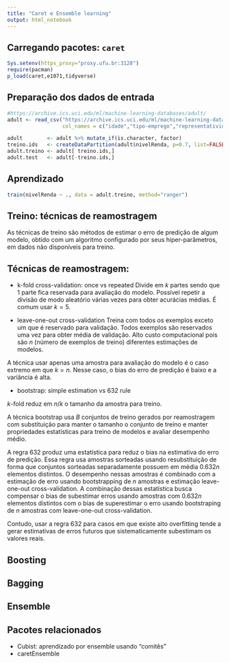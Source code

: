 ```yaml
---
title: "Caret e Ensemble learning"
output: html_notebook
---
```


## Carregando pacotes: `caret`
```r
Sys.setenv(https_proxy="proxy.ufu.br:3128")
require(pacman)
p_load(caret,e1071,tidyverse)
```

## Preparação dos dados de entrada
```r
#https://archive.ics.uci.edu/ml/machine-learning-databases/adult/
adult <- read_csv("https://archive.ics.uci.edu/ml/machine-learning-databases/adult/adult.data",
                  col_names = c("idade","tipo-emprego","representatividade","educacacao","educacao-num","estado-civil","ocupacao","relacionamento","raca","sexo","ganho-capital","perda-capital","horas-por-semana","pais-nativo","nivelRenda"), )

adult        <- adult %>% mutate_if(is.character, factor)
treino.ids   <- createDataPartition(adult$nivelRenda, p=0.7, list=FALSE)
adult.treino <- adult[ treino.ids,]
adult.test   <- adult[-treino.ids,]
```

## Aprendizado
```r

train(nivelRenda ~ ., data = adult.treino, method="ranger")
```



## Treino: técnicas de reamostragem

As técnicas de treino são métodos de estimar o erro de predição de algum modelo, obtido com um algoritmo configurado por seus hiper-parâmetros, em dados
não disponíveis para treino.


## Técnicas de reamostragem:
* k-fold cross-validation: once vs repeated
Divide em $k$ partes sendo que 1 parte fica reservada para avaliação do modelo.
Possível repetir a divisão de modo aleatório várias vezes para obter acurácias médias.
É comum usar $k=5$.

* leave-one-out cross-validation
Treina com todos os exemplos exceto um que é reservado para validação. Todos exemplos são reservados uma vez para obter média de validação. 
Alto custo computacional pois são $n$ (número de exemplos de treino) diferentes estimações de modelos.

A técnica usar apenas uma amostra para avaliação do modelo é o caso extremo em que $k=n$. 
Nesse caso, o bias do erro de predição é baixo e a variância é alta.

* bootstrap: simple estimation vs 632 rule

$k$-fold reduz em $n$/$k$ o tamanho da amostra para treino.

A técnica bootstrap usa $B$ conjuntos de treino gerados por reamostragem com substituição para manter o tamanho o conjunto de treino e manter propriedades estatísticas para treino de modelos e avaliar desempenho médio.

A regra 632 produz uma estatística para reduz o bias na estimativa do erro de predição.
Essa regra usa amostras sorteadas usando resubstituição de forma que conjuntos sorteadas separadamente possuem em média $0.632n$ elementos distintos.
O desempenho nessas amostras é combinado com a estimação de erro usando bootstrapping de $n$ amostras e estimação leave-one-out cross-validation.
A combinação dessas estatística busca compensar o bias de subestimar erros usando amostras com $0.632n$ elementos distintos com o bias de superestimar o erro usando bootstraping de $n$ amostras com leave-one-out cross-validation.

Contudo, usar a regra 632 para casos em que existe alto overfitting tende a gerar estimativas de erros futuros que sistematicamente subestimam os valores reais.


## Boosting

## Bagging

## Ensemble






## Pacotes relacionados

* Cubist: aprendizado por ensemble usando "comitês"
* caretEnsemble